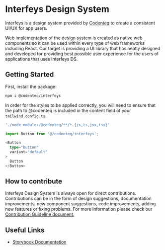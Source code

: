 
<Meta title="Welcome" />

# Interfeys Design System

Interfeys is a design system provided by [Codenteq](https://github.com/codenteq) to create a consistent UI/UX for app users.

Web implementation of the design system is created as native web components so it can be used within every type of web frameworks including React. Our target is providing a UI library that has neatly designed and developed for providing best possible user experience for the users of applications that uses Interfeys DS.

## Getting Started

First, install the package:

```bash
npm i @codenteq/interfeys
```

In order for the styles to be applied correctly, you will need to ensure that the path to @codenteq is included in the content field of your `tailwind.config.ts`.
```javascript
'./node_modules/@codenteq/**/*.{js,ts,jsx,tsx}'
```

```typescript
import Button from '@/codenteq/interfeys';

<Button
  type="button"
  variant="default"
>
  Button
</Button>
```

## How to contribute
Interfeys Design System is always open for direct contributions. Contributions can be in the form of design suggestions, documentation improvements, new component suggestions, code improvements, adding new features or fixing problems. For more information please check our [Contribution Guideline document.](https://github.com/codenteq/interfeys/blob/next/CONTRIBUTING.md)

## Useful Links

* [Storybook Documentation](https://interfeys.codenteq.com/)
